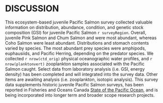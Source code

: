 # DISCUSSION

This ecosystem-based juvenile Pacific Salmon survey collected valuable information on distribution, abundance, condition, and genetic stock composition (GSI) for juvenile Pacific Salmon `r surveyRegion`. Overall, juvenile Pink Salmon and Chum Salmon and were most abundant, whereas Coho Salmon were least abundant. Distributions and stomach contents varied by species. The most abundant prey species were amphipods, euphausiids, and Pacific Herring, depending on the predator species. We collected `r nrow(ctd_orig)` physical oceanographic water profiles, and `r nrow(planktonvert)` zooplankton samples associated with the Pacific Salmon caught. Select data from laboratory analysis (i.e. GSI, energy density) has been completed and will integrated into the survey data. Other items are awaiting analysis (i.e. zooplankton, isotopic analysis). This survey data supplements historic juvenile Pacific Salmon surveys, has been reported in Fisheries and Oceans Canada [State of the Pacific Ocean](https://dfo-mpo.gc.ca/oceans/publications/index-eng.html#soto-pac-tech), and is being incorporated into longer term and broader scope research projects. 
